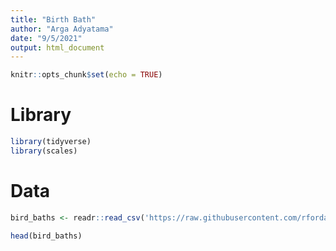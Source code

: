 ```yaml
---
title: "Birth Bath"
author: "Arga Adyatama"
date: "9/5/2021"
output: html_document
---
```


```r
knitr::opts_chunk$set(echo = TRUE)
```

# Library

```r
library(tidyverse)
library(scales)
```

# Data

```r
bird_baths <- readr::read_csv('https://raw.githubusercontent.com/rfordatascience/tidytuesday/master/data/2021/2021-08-31/bird_baths.csv')

head(bird_baths)
```


